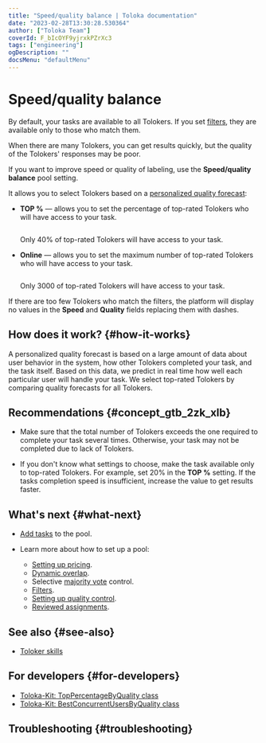 ```yaml
---
title: "Speed/quality balance | Toloka documentation"
date: "2023-02-28T13:30:28.530364"
author: ["Toloka Team"]
coverId: F_bIcOYF9yjrxkPZrXc3
tags: ["engineering"]
ogDescription: ""
docsMenu: "defaultMenu"
---
```



# Speed/quality balance

By default, your tasks are available to all Tolokers. If you set [filters](/docs/guide/filters), they are available only to those who match them.

When there are many Tolokers, you can get results quickly, but the quality of the Tolokers' responses may be poor.

If you want to improve speed or quality of labeling, use the **Speed/quality balance** pool setting.

It allows you to select Tolokers based on a [personalized quality forecast](/docs/glossary#personilized-quality-forecast):

- **TOP %** — allows you to set the percentage of top-rated Tolokers who will have access to your task.

    <Cut title="Example">

    <Image withBackground imageId="1675426643623" alt="" />

    Only 40% of top-rated Tolokers will have access to your task.

    </Cut>

- **Online** — allows you to set the maximum number of top-rated Tolokers who will have access to your task.

    <Cut title="Example">

    <Image withBackground imageId="1675426641033" alt="" />

    Only 3000 of top-rated Tolokers will have access to your task.

    </Cut>

<Note mode="note" title="Note">

If there are too few Tolokers who match the filters, the platform will display no values in the **Speed** and **Quality** fields replacing them with dashes.

</Note>

## How does it work? {#how-it-works}

A personalized quality forecast is based on a large amount of data about user behavior in the system, how other Tolokers completed your task, and the task itself. Based on this data, we predict in real time how well each particular user will handle your task. We select top-rated Tolokers by comparing quality forecasts for all Tolokers.

## Recommendations {#concept_gtb_2zk_xlb}

- Make sure that the total number of Tolokers exceeds the one required to complete your task several times. Otherwise, your task may not be completed due to lack of Tolokers.

- If you don't know what settings to choose, make the task available only to top-rated Tolokers. For example, set 20% in the **TOP %** setting. If the tasks completion speed is insufficient, increase the value to get results faster.

## What's next {#what-next}

- [Add tasks](/docs/guide/pool) to the pool.
- Learn more about how to set up a pool:

    - [Setting up pricing](/docs/guide/dynamic-pricing).
    - [Dynamic overlap](/docs/guide/dynamic-overlap).
    - Selective [majority vote](/docs/guide/selective-mvote) control.
    - [Filters](/docs/guide/filters).
    - [Setting up quality control](/docs/guide/qa-pool-settings).
    - [Reviewed assignments](/docs/guide/offline-accept).

## See also {#see-also}

- [Toloker skills](/docs/guide/nav)

## For developers {#for-developers}

- [Toloka-Kit: TopPercentageByQuality class](/docs/toloka-kit/reference/toloka.client.pool.speed_quality_balance_config.TopPercentageByQuality)
- [Toloka-Kit: BestConcurrentUsersByQuality class](/docs/toloka-kit/reference/toloka.client.pool.speed_quality_balance_config.BestConcurrentUsersByQuality)

## Troubleshooting {#troubleshooting}

<TroubleshootingSpeedDropped/>

<FaqLabelingSpeed/>

<FaqSpeedUpCompletion/>

<ContactGuideSupport/>